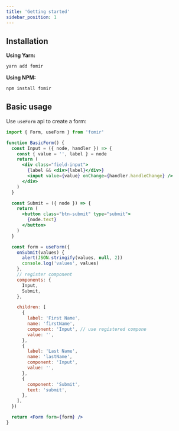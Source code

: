 ```yaml
---
title: 'Getting started'
sidebar_position: 1
---
```


## Installation

**Using Yarn:**

```bash
yarn add fomir
```

**Using NPM:**

```bash
npm install fomir
```

## Basic usage

Use `useForm` api to create a form:

```jsx
import { Form, useForm } from 'fomir'
```

```jsx live
function BasicForm() {
  const Input = ({ node, handler }) => {
    const { value = '', label } = node
    return (
      <div class="field-input">
        {label && <div>{label}</div>}
        <input value={value} onChange={handler.handleChange} />
      </div>
    )
  }

  const Submit = ({ node }) => {
    return (
      <button class="btn-submit" type="submit">
        {node.text}
      </button>
    )
  }

  const form = useForm({
    onSubmit(values) {
      alert(JSON.stringify(values, null, 2))
      console.log('values', values)
    },
    // register component
    components: {
      Input,
      Submit,
    },

    children: [
      {
        label: 'First Name',
        name: 'firstName',
        component: 'Input', // use registered compone
        value: '',
      },
      {
        label: 'Last Name',
        name: 'lastName',
        component: 'Input',
        value: '',
      },
      {
        component: 'Submit',
        text: 'submit',
      },
    ],
  })

  return <Form form={form} />
}
```
